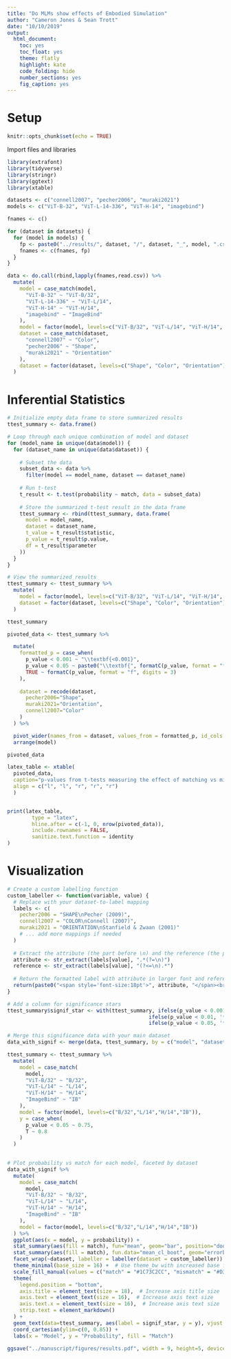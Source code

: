 ```yaml
---
title: "Do MLMs show effects of Embodied Simulation"
author: "Cameron Jones & Sean Trott"
date: "10/10/2019"
output:
  html_document: 
    toc: yes
    toc_float: yes
    theme: flatly
    highlight: kate
    code_folding: hide
    number_sections: yes
    fig_caption: yes
---
```


# Setup

```r
knitr::opts_chunk$set(echo = TRUE)
```

Import files and libraries

```r
library(extrafont)
library(tidyverse)
library(stringr)
library(ggtext)
library(xtable)

datasets <- c("connell2007", "pecher2006", "muraki2021")
models <- c("ViT-B-32", "ViT-L-14-336", "ViT-H-14", "imagebind")

fnames <- c()

for (dataset in datasets) {
  for (model in models) {
    fp <- paste0("../results/", dataset, "/", dataset, "_", model, ".csv")
    fnames <- c(fnames, fp)
  }
}

data <- do.call(rbind,lapply(fnames,read.csv)) %>%
  mutate(
    model = case_match(model,
      "ViT-B-32" ~ "ViT-B/32",
      "ViT-L-14-336" ~ "ViT-L/14",
      "ViT-H-14" ~ "ViT-H/14",
      "imagebind" ~ "ImageBind"
    ),
    model = factor(model, levels=c("ViT-B/32", "ViT-L/14", "ViT-H/14", "ImageBind")),
    dataset = case_match(dataset,
      "connell2007" ~ "Color",
      "pecher2006" ~ "Shape",
      "muraki2021" ~ "Orientation"
    ),
    dataset = factor(dataset, levels=c("Shape", "Color", "Orientation"))
  )

```

# Inferential Statistics

```r

# Initialize empty data frame to store summarized results
ttest_summary <- data.frame()

# Loop through each unique combination of model and dataset
for (model_name in unique(data$model)) {
  for (dataset_name in unique(data$dataset)) {
    
    # Subset the data
    subset_data <- data %>%
      filter(model == model_name, dataset == dataset_name)
    
    # Run t-test
    t_result <- t.test(probability ~ match, data = subset_data)
    
    # Store the summarized t-test result in the data frame
    ttest_summary <- rbind(ttest_summary, data.frame(
      model = model_name,
      dataset = dataset_name,
      t_value = t_result$statistic,
      p_value = t_result$p.value,
      df = t_result$parameter
    ))
  }
}

# View the summarized results
ttest_summary <- ttest_summary %>%
  mutate(
    model = factor(model, levels=c("ViT-B/32", "ViT-L/14", "ViT-H/14", "ImageBind")),
    dataset = factor(dataset, levels=c("Shape", "Color", "Orientation"))
  )

ttest_summary


```

```r

pivoted_data <- ttest_summary %>%

  mutate(
    formatted_p = case_when(
      p_value < 0.001 ~ "\\textbf{<0.001}",
      p_value < 0.05 ~ paste0("\\textbf{", formatC(p_value, format = "f", digits = 3), "}"),
      TRUE ~ formatC(p_value, format = "f", digits = 3)
    ),
    
    dataset = recode(dataset,
      pecher2006="Shape",
      muraki2021="Orientation",
      connell2007="Color"
    )
  ) %>%

  pivot_wider(names_from = dataset, values_from = formatted_p, id_cols = model) %>%
  arrange(model)

pivoted_data

```


```r

latex_table <- xtable(
  pivoted_data,
  caption="p-values from t-tests measuring the effect of matching vs mismatching visual features in sentences and images. Imagebind shows an effect of Shape and Color, but not Orientation. CLIP shows no significant effects of visual feature match.",
  align = c("l", "l", "r", "r", "r")
  )


print(latex_table, 
        type = "latex", 
        hline.after = c(-1, 0, nrow(pivoted_data)), 
        include.rownames = FALSE,
        sanitize.text.function = identity
)

```

# Visualization


```r

# Create a custom labelling function
custom_labeller <- function(variable, value) {
  # Replace with your dataset-to-label mapping
  labels <- c(
    pecher2006 = "SHAPE\nPecher (2009)",
    connell2007 = "COLOR\nConnell (2007)",
    muraki2021 = "ORIENTATION\nStanfield & Zwaan (2001)"
    # ... add more mappings if needed
  )
  
  # Extract the attribute (the part before \n) and the reference (the part after \n)
  attribute <- str_extract(labels[value], ".*(?=\n)")
  reference <- str_extract(labels[value], "(?<=\n).*")
  
  # Return the formatted label with attribute in larger font and reference in dark grey
  return(paste0("<span style='font-size:18pt'>", attribute, "</span><br>&nbsp;<span style='font-size:12pt;color:#666666'>", reference, "</span>"))
}

```


```r

# Add a column for significance stars
ttest_summary$signif_star <- with(ttest_summary, ifelse(p_value < 0.001, '***', 
                                              ifelse(p_value < 0.01, '**', 
                                              ifelse(p_value < 0.05, '*', 'ns'))))

# Merge this significance data with your main dataset
data_with_signif <- merge(data, ttest_summary, by = c("model", "dataset"))

ttest_summary <- ttest_summary %>%
  mutate(
    model = case_match(
      model,
      "ViT-B/32" ~ "B/32",
      "ViT-L/14" ~ "L/14",
      "ViT-H/14" ~ "H/14",
      "ImageBind" ~ "IB"
    ),
    model = factor(model, levels=c("B/32","L/14","H/14","IB")),
    y = case_when(
      p_value < 0.05 ~ 0.75,
      T ~ 0.8
    )
  )
  

# Plot probability vs match for each model, faceted by dataset
data_with_signif %>%
  mutate(
    model = case_match(
      model,
      "ViT-B/32" ~ "B/32",
      "ViT-L/14" ~ "L/14",
      "ViT-H/14" ~ "H/14",
      "ImageBind" ~ "IB"
    ),
    model = factor(model, levels=c("B/32","L/14","H/14","IB"))
  ) %>%
  ggplot(aes(x = model, y = probability)) +
  stat_summary(aes(fill = match), fun="mean", geom="bar", position="dodge") +
  stat_summary(aes(fill = match), fun.data="mean_cl_boot", geom="errorbar", position=position_dodge(width=0.9), width=0.2) +
  facet_wrap(~dataset, labeller = labeller(dataset = custom_labeller)) +
  theme_minimal(base_size = 16) +  # Use theme_bw with increased base font size
  scale_fill_manual(values = c("match" = "#1C73C2CC", "mismatch" = "#D32F2FCC")) +  # Custom colors
  theme(
    legend.position = "bottom",
    axis.title = element_text(size = 18),  # Increase axis title size
    axis.text = element_text(size = 16),  # Increase axis text size
    axis.text.x = element_text(size = 16),  # Increase axis text size
    strip.text = element_markdown()
  ) +
  geom_text(data=ttest_summary, aes(label = signif_star, y = y), vjust = -1, size=6, fontface="plain", color="#222222") +
  coord_cartesian(ylim=c(0, 0.85)) +
  labs(x = "Model", y = "Probability", fill = "Match")

ggsave("../manuscript/figures/results.pdf", width = 9, height=5, device="pdf")

```





